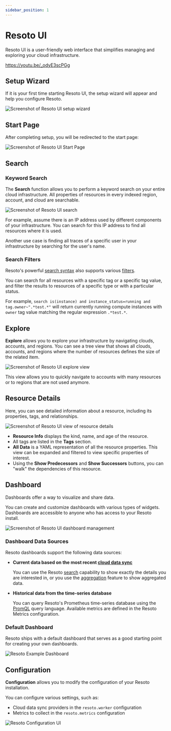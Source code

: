 ```yaml
---
sidebar_position: 1
---
```


# Resoto UI

Resoto UI is a user-friendly web interface that simplifies managing and exploring your cloud infrastructure.

https://youtu.be/_odyE3scPGg

## Setup Wizard

If it is your first time starting Resoto UI, the setup wizard will appear and help you configure Resoto.

![Screenshot of Resoto UI setup wizard](./img/setup-wizard.png)

## Start Page

After completing setup, you will be redirected to the start page:

![Screenshot of Resoto UI Start Page](./img/start-page.png)

## Search

### Keyword Search

The **Search** function allows you to perform a keyword search on your entire cloud infrastructure. All properties of resources in every indexed region, account, and cloud are searchable.

![Screenshot of Resoto UI search](./img/search.png)

For example, assume there is an IP address used by different components of your infrastructure. You can search for this IP address to find all resources where it is used.

Another use case is finding all traces of a specific user in your infrastructure by searching for the user's name.

### Search Filters

Resoto's powerful [search syntax](../../../reference/search/index.mdx) also supports various [filters](../../../reference/search/filters.mdx).

You can search for all resources with a specific tag or a specific tag value, and filter the results to resources of a specific type or with a particular status.

For example, `search is(instance) and instance_status=running and tag.owner~".*test.*"` will return currently running compute instances with `owner` tag value matching the regular expression `.*test.*`.

## Explore

**Explore** allows you to explore your infrastructure by navigating clouds, accounts, and regions. You can see a tree view that shows all clouds, accounts, and regions where the number of resources defines the size of the related item.

![Screenshot of Resoto UI explore view](./img/explore.png)

This view allows you to quickly navigate to accounts with many resources or to regions that are not used anymore.

## Resource Details

Here, you can see detailed information about a resource, including its properties, tags, and relationships.

![Screenshot of Resoto UI view of resource details](./img/resource-details.png)

- **Resource Info** displays the kind, name, and age of the resource.
- All tags are listed in the **Tags** section.
- **All Data** is a YAML representation of all the resource properties. This view can be expanded and filtered to view specific properties of interest.
- Using the **Show Predecessors** and **Show Successors** buttons, you can "walk" the dependencies of this resource.

## Dashboard

Dashboards offer a way to visualize and share data.

You can create and customize dashboards with various types of widgets. Dashboards are accessible to anyone who has access to your Resoto install.

![Screenshot of Resoto UI dashboard management](./img/dashboard-manage.png)

### Dashboard Data Sources

Resoto dashboards support the following data sources:

- **Current data based on the most recent [cloud data sync](../../../concepts/cloud-data-sync/index.mdx)**

  You can use the Resoto [search](../../../reference/search/index.mdx) capability to show exactly the details you are interested in, or you use the [aggregation](../../../reference/search/aggregation.mdx) feature to show aggregated data.

- **Historical data from the time-series database**

  You can query Resoto's Prometheus time-series database using the [PromQL](https://prometheus.io/docs/prometheus/latest/querying/basics) query language. Available metrics are defined in the Resoto Metrics configuration.

### Default Dashboard

Resoto ships with a default dashboard that serves as a good starting point for creating your own dashboards.

![Resoto Example Dashboard](./img/dashboard-example.png)

## Configuration

**Configuration** allows you to modify the configuration of your Resoto installation.

You can configure various settings, such as:

- Cloud data sync providers in the `resoto.worker` configuration
- Metrics to collect in the `resoto.metrics` configuration

![Resoto Configuration UI](./img/configuration.png)
